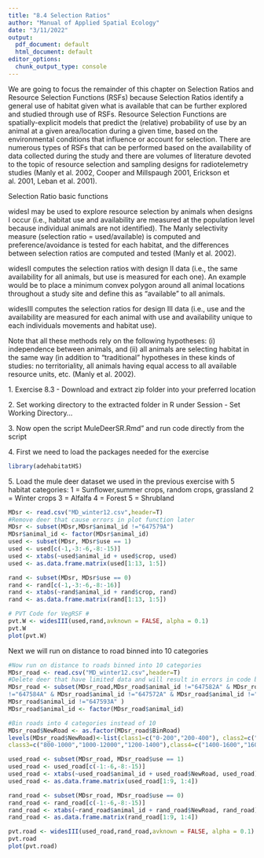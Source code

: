 ---
title: "8.4 Selection Ratios"
author: "Manual of Applied Spatial Ecology"
date: "3/11/2022"
output: 
  pdf_document: default
  html_document: default
editor_options: 
  chunk_output_type: console
---
We are going to focus the remainder of this chapter on Selection Ratios and Resource Selection Functions (RSFs) because Selection Ratios identify a general use of habitat given what is available that can be further explored and studied through use of RSFs. Resource Selection Functions are spatially-explicit models that predict the (relative) probability of use by an animal at a given area/location during a given time, based on the environmental conditions that influence or account for selection. There are numerous types of RSFs that can be performed based on the availability of data collected during the study and there are volumes of literature devoted to the topic of resource selection and sampling designs for radiotelemetry studies (Manly et al. 2002, Cooper and Millspaugh 2001, Erickson et al. 2001, Leban et al. 2001).

Selection Ratio basic functions

widesI may be used to explore resource selection by animals when designs I occur (i.e., habitat use and availability are measured at the population level because individual animals are not identified). The Manly selectivity measure (selection ratio = used/available) is computed and preference/avoidance is tested for each habitat, and the differences between selection ratios are computed and tested (Manly et al. 2002).

widesII computes the selection ratios with design II data (i.e., the same availability for all animals, but use is measured for each one). An example would be to place a minimum convex polygon around all animal locations throughout a study site and define this as "available" to all animals.

widesIII computes the selection ratios for design III data (i.e., use and the availability are measured for each animal with use and availability unique to each individuals movements and habitat use). 

Note that all these methods rely on the following hypotheses: (i) independence between animals, and (ii) all animals are selecting habitat in the same way (in addition to "traditional" hypotheses in these kinds of studies: no territoriality, all animals having equal access to all available resource units, etc. (Manly et al. 2002).

1\. Exercise 8.3 - Download and extract zip folder into your preferred location

2\. Set working directory to the extracted folder in R under Session - Set Working Directory...

3\. Now open the script MuleDeerSR.Rmd" and run code directly from the script

4\. First we need to load the packages needed for the exercise
```{r warning=FALSE, message=FALSE}
library(adehabitatHS)
```
5\. Load the mule deer dataset we used in the previous exercise with 5 habitat categories:
1 = Sunflower,summer crops, random crops, grassland
2 = Winter crops
3 = Alfalfa
4 = Forest
5 = Shrubland
```{r}
MDsr <- read.csv("MD_winter12.csv",header=T)
#Remove deer that cause errors in plot function later
MDsr <- subset(MDsr,MDsr$animal_id !="647579A")
MDsr$animal_id <- factor(MDsr$animal_id)
used <- subset(MDsr, MDsr$use == 1)
used <- used[c(-1,-3:-6,-8:-15)]
used <- xtabs(~used$animal_id + used$crop, used)
used <- as.data.frame.matrix(used[1:13, 1:5])

rand <- subset(MDsr, MDsr$use == 0)
rand <- rand[c(-1,-3:-6,-8:-16)]
rand <- xtabs(~rand$animal_id + rand$crop, rand)
rand <- as.data.frame.matrix(rand[1:13, 1:5])

# PVT Code for VegRSF #
pvt.W <- widesIII(used,rand,avknown = FALSE, alpha = 0.1)
pvt.W
plot(pvt.W)
```
Next we will run on distance to road binned into 10 categories
```{r}
#Now run on distance to roads binned into 10 categories
MDsr_road <- read.csv("MD_winter12.csv",header=T)
#Delete deer that have limited data and will result in errors in code below
MDsr_road <- subset(MDsr_road,MDsr_road$animal_id !="647582A" & MDsr_road$animal_id 
!="647584A" & MDsr_road$animal_id !="647572A" & MDsr_road$animal_id !="647574A" &
MDsr_road$animal_id !="647593A" )
MDsr_road$animal_id <- factor(MDsr_road$animal_id)

#Bin roads into 4 categories instead of 10
MDsr_road$NewRoad <- as.factor(MDsr_road$BinRoad)
levels(MDsr_road$NewRoad)<-list(class1=c("0-200","200-400"), class2=c("400-600","600-800"),
class3=c("800-1000","1000-12000","1200-1400"),class4=c("1400-1600","1600-1800","1800-2000"))

used_road <- subset(MDsr_road, MDsr_road$use == 1)
used_road <- used_road[c(-1:-6,-8:-15)]
used_road <- xtabs(~used_road$animal_id + used_road$NewRoad, used_road)
used_road <- as.data.frame.matrix(used_road[1:9, 1:4])

rand_road <- subset(MDsr_road, MDsr_road$use == 0)
rand_road <- rand_road[c(-1:-6,-8:-15)]
rand_road <- xtabs(~rand_road$animal_id + rand_road$NewRoad, rand_road)
rand_road <- as.data.frame.matrix(rand_road[1:9, 1:4])

pvt.road <- widesIII(used_road,rand_road,avknown = FALSE, alpha = 0.1)
pvt.road
plot(pvt.road)
```

